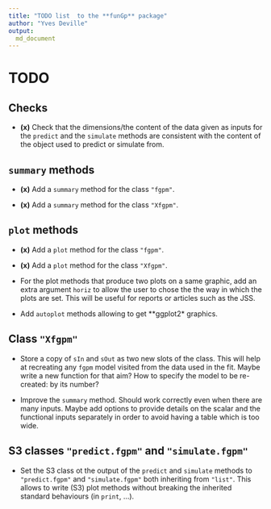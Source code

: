 ```yaml
---
title: "TODO list  to the **funGp** package"
author: "Yves Deville"
output:
  md_document
---
```

		
# TODO		
		
## Checks

- **(x)** Check that the dimensions/the content of the data given as
  inputs for the `predict` and the `simulate` methods are consistent
  with the content of the object used to predict or simulate from.
		
## `summary` methods

- **(x)** Add a `summary` method for the class `"fgpm"`.

- **(x)** Add a `summary` method for the class `"Xfgpm"`.

## `plot` methods

- **(x)** Add a `plot` method for the class `"fgpm"`.

- **(x)** Add a `plot` method for the class `"Xfgpm"`.

- For the plot methods that produce two plots on a same graphic, add
  an extra argument `horiz` to allow the user to chose the the way in
  which the plots are set. This will be useful for reports or articles
  such as the JSS.

- Add `autoplot` methods allowing to get **ggplot2* graphics.

## Class `"Xfgpm"`

- Store a copy of `sIn` and `sOut` as two new slots of the class.
  This will help at recreating any `fgpm` model visited from the data
  used in the fit. Maybe write a new function for that aim? How to
  specify the model to be re-created: by its number?

- Improve the `summary` method. Should work correctly even when there 
  are many inputs. Maybe add options to provide details on the scalar 
  and the functional inputs separately in order to avoid having a table
  which is too wide.

## S3 classes `"predict.fgpm"` and `"simulate.fgpm"`

- Set the S3 class ot the output of the `predict` and `simulate`
  methods to `"predict.fgpm"` and `"simulate.fgpm"` both inheriting
  from `"list"`. This allows to write (S3) plot methods without
  breaking the inherited standard behaviours (in `print`, ...).
